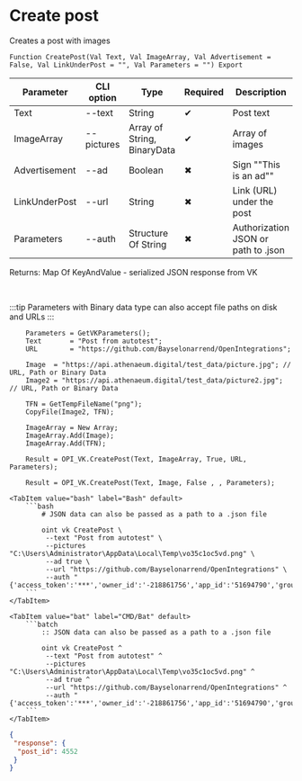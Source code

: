 ﻿---
sidebar_position: 1
---


# Create post
 Creates a post with images



`Function CreatePost(Val Text, Val ImageArray, Val Advertisement = False, Val LinkUnderPost = "", Val Parameters = "") Export`

  | Parameter | CLI option | Type | Required | Description |
  |-|-|-|-|-|
  | Text | --text | String | &#x2714; | Post text |
  | ImageArray | --pictures | Array of String, BinaryData | &#x2714; | Array of images |
  | Advertisement | --ad | Boolean | &#x2716; | Sign ""This is an ad"" |
  | LinkUnderPost | --url | String | &#x2716; | Link (URL) under the post |
  | Parameters | --auth | Structure Of String | &#x2716; | Authorization JSON or path to .json |

  
  Returns:  Map Of KeyAndValue - serialized JSON response from VK

<br/>

:::tip
Parameters with Binary data type can also accept file paths on disk and URLs
:::
<br/>



```bsl title="1C:Enterprise/OneScript code example"
    Parameters = GetVKParameters();
    Text       = "Post from autotest";
    URL        = "https://github.com/Bayselonarrend/OpenIntegrations";

    Image  = "https://api.athenaeum.digital/test_data/picture.jpg"; // URL, Path or Binary Data
    Image2 = "https://api.athenaeum.digital/test_data/picture2.jpg"; // URL, Path or Binary Data

    TFN = GetTempFileName("png");
    CopyFile(Image2, TFN);

    ImageArray = New Array;
    ImageArray.Add(Image);
    ImageArray.Add(TFN);

    Result = OPI_VK.CreatePost(Text, ImageArray, True, URL, Parameters);

    Result = OPI_VK.CreatePost(Text, Image, False , , Parameters);
```
 

 <Tabs>
  
    <TabItem value="bash" label="Bash" default>
        ```bash
            # JSON data can also be passed as a path to a .json file
            
            oint vk CreatePost \
             --text "Post from autotest" \
             --pictures "C:\Users\Administrator\AppData\Local\Temp\vo35c1oc5vd.png" \
             --ad true \
             --url "https://github.com/Bayselonarrend/OpenIntegrations" \
             --auth "{'access_token':'***','owner_id':'-218861756','app_id':'51694790','group_id':'218861756'}"
        ```
    </TabItem>
  
    <TabItem value="bat" label="CMD/Bat" default>
        ```batch
            :: JSON data can also be passed as a path to a .json file
            
            oint vk CreatePost ^
             --text "Post from autotest" ^
             --pictures "C:\Users\Administrator\AppData\Local\Temp\vo35c1oc5vd.png" ^
             --ad true ^
             --url "https://github.com/Bayselonarrend/OpenIntegrations" ^
             --auth "{'access_token':'***','owner_id':'-218861756','app_id':'51694790','group_id':'218861756'}"
        ```
    </TabItem>
</Tabs>


```json title="Result"
{
 "response": {
  "post_id": 4552
 }
}
```
